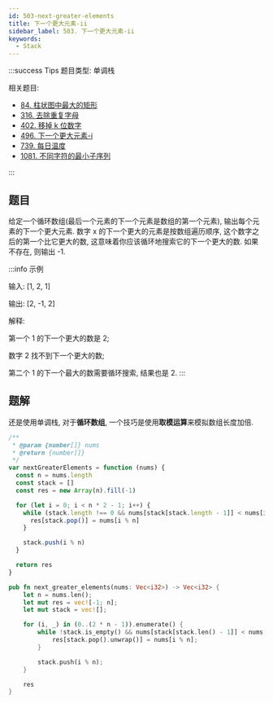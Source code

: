 ```yaml
---
id: 503-next-greater-elements
title: 下一个更大元素-ii
sidebar_label: 503. 下一个更大元素-ii
keywords:
  - Stack
---
```


:::success Tips
题目类型: 单调栈

相关题目:

- [84. 柱状图中最大的矩形](/leetcode/hard/84-largest-rectangle-area)
- [316. 去除重复字母](/leetcode/medium/316-remove-duplicate-letters)
- [402. 移掉 k 位数字](/leetcode/medium/402-remove-kdigits)
- [496. 下一个更大元素-i](/leetcode/easy/496-next-greater-element)
- [739. 每日温度](/leetcode/medium/739-daily-temperatures)
- [1081. 不同字符的最小子序列](/leetcode/medium/1081-smallest-subsequence)

:::

## 题目

给定一个循环数组(最后一个元素的下一个元素是数组的第一个元素), 输出每个元素的下一个更大元素. 数字 x 的下一个更大的元素是按数组遍历顺序, 这个数字之后的第一个比它更大的数, 这意味着你应该循环地搜索它的下一个更大的数. 如果不存在, 则输出 -1.

:::info 示例

输入: [1, 2, 1]

输出: [2, -1, 2]

解释:

第一个 1 的下一个更大的数是 2;

数字 2 找不到下一个更大的数;

第二个 1 的下一个最大的数需要循环搜索, 结果也是 2.
:::

## 题解

还是使用单调栈, 对于**循环数组**, 一个技巧是使用**取模运算**来模拟数组长度加倍.


<Tabs>
  <TabItem value="JavaScript" label="JavaScript" default>

```ts
/**
 * @param {number[]} nums
 * @return {number[]}
 */
var nextGreaterElements = function (nums) {
  const n = nums.length
  const stack = []
  const res = new Array(n).fill(-1)

  for (let i = 0; i < n * 2 - 1; i++) {
    while (stack.length !== 0 && nums[stack[stack.length - 1]] < nums[i % n]) {
      res[stack.pop()] = nums[i % n]
    }

    stack.push(i % n)
  }

  return res
}
```

</TabItem>

<TabItem value="Rust" label="Rust">

```rust
pub fn next_greater_elements(nums: Vec<i32>) -> Vec<i32> {
    let n = nums.len();
    let mut res = vec![-1; n];
    let mut stack = vec![];

    for (i, _) in (0..(2 * n - 1)).enumerate() {
        while !stack.is_empty() && nums[stack[stack.len() - 1]] < nums[i % n] {
            res[stack.pop().unwrap()] = nums[i % n];
        }

        stack.push(i % n);
    }

    res
}
```

</TabItem>
</Tabs>
